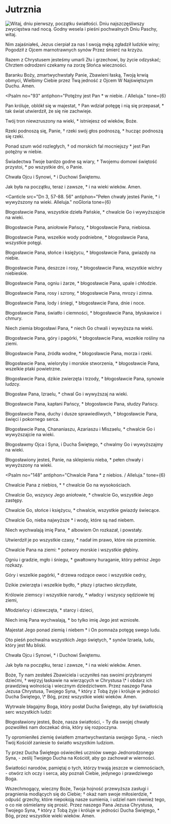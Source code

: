 
# Jutrznia

<Opening />

<Hymn>

<img src="hymn.png" alt="Witaj, dniu pierwszy, początku światłości.
Dniu najszczęśliwszy zwycięstwa nad nocą.
Godny wesela i pieśni pochwalnych
Dniu Paschy, witaj." />

Nim zajaśniałeś, Jezus cierpiał za nas
I swoją męką zgładził ludzkie winy;
Pogodził z Ojcem marnotrawnych synów
Przez śmierć na krzyżu.

Razem z Chrystusem jesteśmy umarli
Złu i grzechowi, by życie odzyskać;
Chrztem odrodzeni czekamy na zorzę
Słońca wieczności.

Baranku Boży, zmartwychwstały Panie,
Zbawieni łaską, Twoją krwią obmyci,
Wielbimy Ciebie przez Twą jedność z Ojcem
W Najświętszym Duchu. Amen.

</Hymn>

<Psalm
  no="93"
  antiphon="Potężny jest Pan * w niebie. / Alleluja."
  tone={6}
>

Pan króluje, oblókł się w majestat, †
Pan wdział potęgę i nią się przepasał, \*
tak świat utwierdził, że się nie zachwieje.

Twój tron niewzruszony na wieki, \*
istniejesz od wieków, Boże.

Rzeki podnoszą się, Panie, †
rzeki swój głos podnoszą, \*
hucząc podnoszą się rzeki.

Ponad szum wód rozległych, †
od morskich fal mocniejszy \*
jest Pan potężny w niebie.

Świadectwa Twoje bardzo godne są wiary, †
Twojemu domowi świętość przystoi, \*
po wszystkie dni, o Panie.

Chwała Ojcu i Synowi, \*
i Duchowi Świętemu.

Jak była na początku, teraz i zawsze, \*
i na wieki wieków. Amen.

</Psalm>

<Canticle
  src="Dn 3, 57-88. 56"
  antiphon="Pełen chwały jesteś Panie, * i wywyższony na wieki. Alleluja."
  noGloria
  tone={6}
>

Błogosławcie Pana, wszystkie dzieła Pańskie, \*
chwalcie Go i wywyższajcie na wieki.

Błogosławcie Pana, aniołowie Pańscy, \*
błogosławcie Pana, niebiosa.

Błogosławcie Pana, wszelkie wody podniebne, \*
błogosławcie Pana, wszystkie potęgi.

Błogosławcie Pana, słońce i księżycu, \*
błogosławcie Pana, gwiazdy na niebie.

Błogosławcie Pana, deszcze i rosy, \*
błogosławcie Pana, wszystkie wichry niebieskie.

Błogosławcie Pana, ogniu i żarze, \*
błogosławcie Pana, upale i chłodzie.

Błogosławcie Pana, rosy i szrony, \*
błogosławcie Pana, mrozy i zimna.

Błogosławcie Pana, lody i śniegi, \*
błogosławcie Pana, dnie i noce.

Błogosławcie Pana, światło i ciemności, \*
błogosławcie Pana, błyskawice i chmury.

Niech ziemia błogosławi Pana, \*
niech Go chwali i wywyższa na wieki.

Błogosławcie Pana, góry i pagórki, \*
błogosławcie Pana, wszelkie rośliny na ziemi.

Błogosławcie Pana, źródła wodne, \*
błogosławcie Pana, morza i rzeki.

Błogosławcie Pana, wieloryby i morskie stworzenia, \*
błogosławcie Pana, wszelkie ptaki powietrzne.

Błogosławcie Pana, dzikie zwierzęta i trzody, \*
błogosławcie Pana, synowie ludzcy.

Błogosław Pana, Izraelu, \*
chwal Go i wywyższaj na wieki.

Błogosławcie Pana, kapłani Pańscy, \*
błogosławcie Pana, słudzy Pańscy.

Błogosławcie Pana, duchy i dusze sprawiedliwych, \*
błogosławcie Pana, święci i pokornego serca.

Błogosławcie Pana, Chananiaszu, Azariaszu i Miszaelu, \*
chwalcie Go i wywyższajcie na wieki.

Błogosławmy Ojca i Syna, i Ducha Świętego, \*
chwalmy Go i wywyższajmy na wieki.

Błogosławiony jesteś, Panie, na sklepieniu nieba, \*
pełen chwały i wywyższony na wieki.

</Canticle>

<Psalm
  no="148"
  antiphon="Chwalcie Pana * z niebios. / Alleluja."
  tone={6}
>

Chwalcie Pana z niebios, \*
† chwalcie Go na wysokościach.

Chwalcie Go, wszyscy Jego aniołowie, \*
chwalcie Go, wszystkie Jego zastępy.

Chwalcie Go, słońce i księżycu, \*
chwalcie, wszystkie gwiazdy świecące.

Chwalcie Go, nieba najwyższe \*
i wody, które są nad niebem.

Niech wychwalają imię Pana, \*
albowiem On rozkazał, i powstały.

Utwierdził je po wszystkie czasy, \*
nadał im prawo, które nie przeminie.

Chwalcie Pana na ziemi: \*
potwory morskie i wszystkie głębiny.

Ogniu i gradzie, mgło i śniegu, \*
gwałtowny huraganie, który pełnisz Jego rozkazy.

Góry i wszelkie pagórki, \*
drzewa rodzące owoc i wszystkie cedry,

Dzikie zwierzęta i wszelkie bydło, \*
płazy i ptactwo skrzydlate,

Królowie ziemscy i wszystkie narody, \*
władcy i wszyscy sędziowie tej ziemi,

Młodzieńcy i dziewczęta, \*
starcy i dzieci,

Niech imię Pana wychwalają, \*
bo tylko imię Jego jest wzniosłe.

Majestat Jego ponad ziemią i niebem \*
i On pomnaża potęgę swego ludu.

Oto pieśń pochwalna wszystkich Jego świętych, \*
synów Izraela, ludu, który jest Mu bliski.

Chwała Ojcu i Synowi, \*
i Duchowi Świętemu.

Jak była na początku, teraz i zawsze, \*
i na wieki wieków. Amen.

</Psalm>

<Reading src="Ez 37, 12b-14">
  Boże, Ty nam zesłałeś Zbawiciela i uczyniłeś nas swoimi przybranymi dziećmi,
  † wejrzyj łaskawie na wierzących w Chrystusa \*
  i obdarz ich prawdziwą wolnością i wiecznym dziedzictwem.
  Przez naszego Pana Jezusa Chrystusa, Twojego Syna, †
  który z Tobą żyje i króluje w jedności Ducha Świętego, \*
  Bóg, przez wszystkie wieki wieków. Amen.
</Reading>

<Responsory
  a="Chryste, Synu Boga żywego,"
  b="Zmiłuj się nad nami."
  c="Ty siedzisz po prawicy Ojca."
/>

<Benedictus antiphon="Pozwólcie dzieciom przychodzić do mnie, * nie przeszkadzajcie im; / do takich bowiem należy królestwo Boże." tone={5} />

<Intercessions response="Panie, bądź światłością dla swojego ludu.">

Wytrwale błagajmy Boga, który posłał Ducha Świętego,
aby był światłością serc wszystkich ludzi:

Błogosławiony jesteś, Boże, nasza światłości, - Ty dla swojej chwały pozwoliłeś nam doczekać dnia, który się rozpoczyna.

Ty opromieniłeś ziemię światłem zmartwychwstania swojego Syna, - niech Twój Kościół zaniesie to światło wszystkim ludziom.

Ty przez Ducha Świętego oświeciłeś uczniów swego Jednorodzonego Syna, - ześlij Twojego Ducha na Kościół, aby go zachował w wierności.

Światłości narodów, pamiętaj o tych, którzy trwają jeszcze w ciemnościach, - otwórz ich oczy i serca, aby poznali Ciebie, jedynego i prawdziwego Boga.

</Intercessions>

<Prayer>
  Wszechmogący, wieczny Boże, Twoja hojność przewyższa zasługi i pragnienia modlących się do Ciebie;
  † okaż nam swoje miłosierdzie, * odpuść grzechy, które niepokoją nasze sumienia,
  i udziel nam również tego, o co nie ośmielamy się prosić.
  Przez naszego Pana Jezusa Chrystusa, Twojego Syna, †
  który z Tobą żyje i króluje w jedności Ducha Świętego, *
  Bóg, przez wszystkie wieki wieków. Amen.
</Prayer>

<Dismissal />
